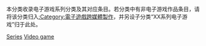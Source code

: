 {{cleancat|time=2016-05-12}}

本分类收录电子游戏系列分类及其对应条目。若分类中有非电子游戏作品条目，请将该分类归入[[:Category:電子遊戲跨媒體製作|:Category:電子遊戲跨媒體製作]]，并另设子分类“XX系列电子游戏”归于此处。

[[Category:电子游戏|Series]]
[[Category:系列|Video game]]